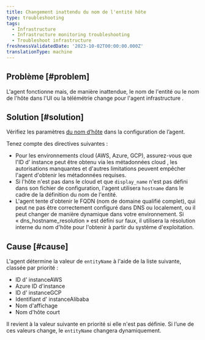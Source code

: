 ```yaml
---
title: Changement inattendu du nom de l'entité hôte
type: troubleshooting
tags:
  - Infrastructure
  - Infrastructure monitoring troubleshooting
  - Troubleshoot infrastructure
freshnessValidatedDate: '2023-10-02T00:00:00.000Z'
translationType: machine
---
```


## Problème [#problem]

L&apos;agent fonctionne mais, de manière inattendue, le nom de l&apos;entité ou le nom de l&apos;hôte dans l&apos;UI ou la télémétrie change pour l&apos;agent infrastructure .

## Solution [#solution]

Vérifiez les paramètres [du nom d’hôte](/docs/infrastructure/install-infrastructure-agent/configuration/infrastructure-agent-configuration-settings/#hostname-variables) dans la configuration de l’agent.

Tenez compte des directives suivantes :

* Pour les environnements cloud (AWS, Azure, GCP), assurez-vous que l&apos;ID d&apos; instance peut être obtenu via les métadonnées cloud , les autorisations manquantes et d&apos;autres limitations peuvent empêcher l&apos;agent d&apos;obtenir les métadonnées requises.
* Si l&apos;hôte n&apos;est pas dans le cloud et que `display_name` n&apos;est pas défini dans son fichier de configuration, l&apos;agent utilisera `hostname` dans le cadre de la définition du nom de l&apos;entité.
* L&apos;agent tente d&apos;obtenir le FQDN (nom de domaine qualifié complet), qui peut ne pas être correctement configuré dans DNS ou localement, ou il peut changer de manière dynamique dans votre environnement. Si « dns\_hostname\_resolution » est défini sur faux, il utilisera la résolution interne du nom d&apos;hôte pour l&apos;obtenir à partir du système d&apos;exploitation.

## Cause [#cause]

L&apos;agent détermine la valeur de `entityName` à l&apos;aide de la liste suivante, classée par priorité :

* ID d&apos; instanceAWS
* Azure ID d&apos;instance
* ID d&apos; instanceGCP
* Identifiant d&apos; instanceAlibaba
* Nom d&apos;affichage
* Nom d&apos;hôte court

Il revient à la valeur suivante en priorité si elle n&apos;est pas définie. Si l’une de ces valeurs change, le `entityName` changera dynamiquement.